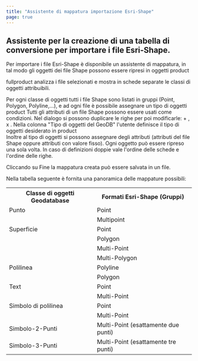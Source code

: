 ```yaml
---
title: "Assistente di mappatura importazione Esri-Shape"
page: true
---
```

## Assistente per la creazione di una tabella di conversione per importare i file Esri-Shape.

Per importare i file Esri-Shape &#232; disponibile un assistente di mappatura, in tal modo gli oggetti dei file Shape possono essere ripresi in oggetti  <Placeholder>product</Placeholder> 

 <Placeholder>fullproduct</Placeholder> analizza i file selezionati e mostra in schede separate le classi di oggetti attribuibili.

Per ogni classe di oggetti tutti i file Shape sono listati in gruppi (Point, Polygon, Polyline,...), e ad ogni file &#232; possibile assegnare un tipo di oggetti  <Placeholder>product</Placeholder> 
Tutti gli attributi di un file Shape possono essere usati come condizioni.
Nel dialogo si possono duplicare le righe per poi modificarle:  <Border>+</Border> ,  <Border>x</Border> .
Nella colonna &quot;Tipo di oggetti del GeoDB&quot; l&#39;utente definisce il tipo di oggetti desiderato in  <Placeholder>product</Placeholder>  
Inoltre al tipo di oggetti si possono assegnare degli attributi (attributi del file Shape oppure attributi con valore fisso).
Ogni oggetto pu&#242; essere ripreso una sola volta. In caso di definizioni doppie vale l&#39;ordine delle schede e l&#39;ordine delle righe.

<Success>
Cliccando su  <Border>Fine</Border>  la mappatura creata pu&#242; essere salvata in un file.
</Success>


Nella tabella seguente &#232; fornita una panoramica delle mappature possibili:
<table>
<tr><th>Classe di oggetti Geodatabase</th>
<th>Formati Esri-Shape (Gruppi)</th>
</tr>
<tr><td>Punto</td>
<td>Point</td>
</tr>
<tr><td></td>
<td>Multipoint</td>
</tr>
<tr><td>Superficie</td>
<td>Point</td>
</tr>
<tr><td></td>
<td>Polygon</td>
</tr>
<tr><td></td>
<td>Multi-Point</td>
</tr>
<tr><td></td>
<td>Multi-Polygon</td>
</tr>
<tr><td>Polilinea</td>
<td>Polyline</td>
</tr>
<tr><td></td>
<td>Polygon</td>
</tr>
<tr><td>Text</td>
<td>Point</td>
</tr>
<tr><td></td>
<td>Multi-Point</td>
</tr>
<tr><td>Simbolo di polilinea</td>
<td>Point</td>
</tr>
<tr><td></td>
<td>Multi-Point</td>
</tr>
<tr><td>Simbolo-2-Punti</td>
<td>Multi-Point (esattamente due punti)</td>
</tr>
<tr><td>Simbolo-3-Punti</td>
<td>Multi-Point (esattamente tre punti)</td>
</tr>
</table>
